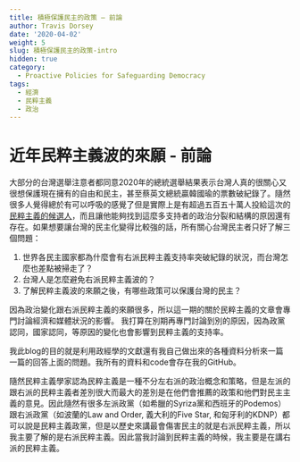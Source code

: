 ```yaml
---
title: 積極保護民主的政策 – 前論
author: Travis Dorsey
date: '2020-04-02'
weight: 5
slug: 積極保護民主的政策-intro
hidden: true
category:
  - Proactive Policies for Safeguarding Democracy
tags:
  - 經濟
  - 民粹主義
  - 政治
---
```


# 近年民粹主義波的來願 - 前論
大部分的台灣選舉注意者都同意2020年的總統選舉結果表示台灣人真的很關心又很想保護現在擁有的自由和民主，甚至蔡英文總統贏韓國瑜的票數破紀錄了。隨然很多人覺得總於有可以呼吸的感覺了但是實際上是有超過五百五十萬人投給這次的[民粹主義的候選人](https://www.bloomberg.com/graphics/2020-taiwan-election-results/)，而且讓他能夠找到這麼多支持者的政治分裂和結構的原因還有存在。如果想要讓台灣的民主化變得比較強的話，所有關心台灣民主者只好了解三個問題：

1.  世界各民主國家都為什麼會有右派民粹主義支持率突破紀錄的狀況，而台灣怎麼也差點被掃走了？
2.  台灣人是怎麼避免右派民粹主義波的？
3.  了解民粹主義波的來願之後，有哪些政策可以保護台灣的民主？

因為政治變化跟右派民粹主義的來願很多，所以這一期的關於民粹主義的文章會專門討論經濟和媒體狀況的影響。 我打算在別期再專門討論到別的原因，因為政黨認同，國家認同，等原因的變化也會影響到民粹主義的支持率。

我此blog的目的就是利用政經學的文獻還有我自己做出來的各種資料分析來一篇一篇的回答上面的問題。我所有的資料和code會存在我的GitHub。

隨然民粹主義學家認為民粹主義是一種不分左右派的政治概念和策略，但是左派的跟右派的民粹主義者差別很大而最大的差別是在他們會推薦的政策和他們對民主主義的意見。因此隨然有很多左派政黨（如希臘的Syriza黨和西班牙的Podemos）跟右派政黨（如波蘭的Law and Order, 義大利的Five Star, 和匈牙利的KDNP）都可以說是民粹主義政黨，但是以歷史來講最會傷害民主的就是右派民粹主義，所以我主要了解的是右派民粹主義。因此當我討論到民粹主義的時候，我主要是在講右派的民粹主義。

